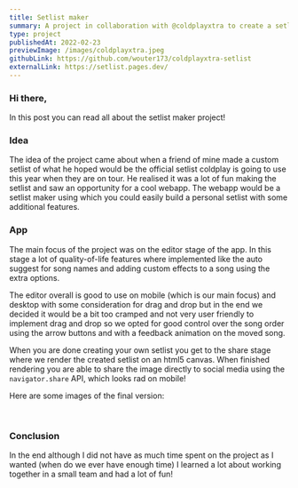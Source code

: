 ```yaml
---
title: Setlist maker
summary: A project in collaboration with @coldplayxtra to create a setlist maker for the MOTS tour.
type: project
publishedAt: 2022-02-23
previewImage: /images/coldplayxtra.jpeg
githubLink: https://github.com/wouter173/coldplayxtra-setlist
externalLink: https://setlist.pages.dev/
---
```


### Hi there,

In this post you can read all about the setlist maker project!

### Idea

The idea of the project came about when a friend of mine made a custom setlist of what he hoped would be the official setlist coldplay is going to use this year when they are on tour. He realised it was a lot of fun making the setlist and saw an opportunity for a cool webapp. The webapp would be a setlist maker using which you could easily build a personal setlist with some additional features.

### App

The main focus of the project was on the editor stage of the app. In this stage a lot of quality-of-life features where implemented like the auto suggest for song names and adding custom effects to a song using the extra options.

The editor overall is good to use on mobile (which is our main focus) and desktop with some consideration for drag and drop but in the end we decided it would be a bit too cramped and not very user friendly to implement drag and drop so we opted for good control over the song order using the arrow buttons and with a feedback animation on the moved song.

When you are done creating your own setlist you get to the share stage where we render the created setlist on an html5 canvas. When finished rendering you are able to share the image directly to social media using the `navigator.share` API, which looks rad on mobile!

Here are some images of the final version:

<Image src="/images/setlist-full.png" alt="" bg="#19111d" width={697} height={1163} />
<Image src="/images/setlist-result.png" alt="" bg="#1a191c" width={697} height={872} />

### Conclusion

In the end although I did not have as much time spent on the project as I wanted (when do we ever have enough time) I learned a lot about working together in a small team and had a lot of fun!

